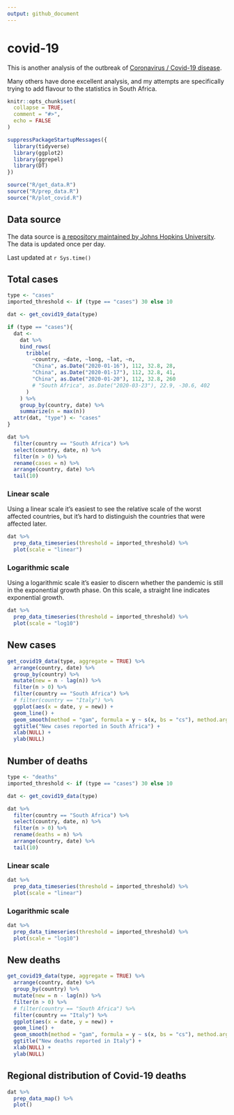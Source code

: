```yaml
---
output: github_document
---
```


<!-- README.md is generated from README.Rmd. Please edit that file -->

# covid-19

<!-- badges: start -->
<!-- badges: end -->

This is another analysis of the outbreak of [Coronavirus / Covid-19 disease](https://en.wikipedia.org/wiki/Coronavirus_disease_2019).

Many others have done excellent analysis, and my attempts are specifically trying to add flavour to the statistics in South Africa.



```r
knitr::opts_chunk$set(
  collapse = TRUE,
  comment = "#>",
  echo = FALSE
)
```


```r
suppressPackageStartupMessages({
  library(tidyverse)
  library(ggplot2)
  library(ggrepel)
  library(DT)
})

source("R/get_data.R")
source("R/prep_data.R")
source("R/plot_covid.R")
```




## Data source

The data source is [a repository maintained by Johns Hopkins University](https://github.com/CSSEGISandData/COVID-19). The data is updated once per day.

Last updated at `r Sys.time()`


## Total cases

```r
type <- "cases"
imported_threshold <- if (type == "cases") 30 else 10

dat <- get_covid19_data(type)

if (type == "cases"){
  dat <-
    dat %>% 
    bind_rows(
      tribble(
        ~country, ~date, ~long, ~lat, ~n,
        "China", as.Date("2020-01-16"), 112, 32.8, 28,
        "China", as.Date("2020-01-17"), 112, 32.8, 41,
        "China", as.Date("2020-01-20"), 112, 32.8, 260
        # "South Africa", as.Date("2020-03-23"), 22.9, -30.6, 402
      )
    ) %>% 
    group_by(country, date) %>% 
    summarize(n = max(n))
  attr(dat, "type") <- "cases"
}
```

```r
dat %>%
  filter(country == "South Africa") %>%
  select(country, date, n) %>% 
  filter(n > 0) %>% 
  rename(cases = n) %>% 
  arrange(country, date) %>% 
  tail(10)
```

### Linear scale

Using a linear scale it's easiest to see the relative scale of the worst affected countries, but it's hard to distinguish the countries that were affected later.

```r
dat %>%
  prep_data_timeseries(threshold = imported_threshold) %>%
  plot(scale = "linear")
```

### Logarithmic scale

Using a logarithmic scale it's easier to discern whether the pandemic is still in the exponential growth phase.  On this scale, a straight line indicates exponential growth.

```r
dat %>%
  prep_data_timeseries(threshold = imported_threshold) %>%
  plot(scale = "log10")
```


## New cases

```r
get_covid19_data(type, aggregate = TRUE) %>% 
  arrange(country, date) %>% 
  group_by(country) %>% 
  mutate(new = n - lag(n)) %>% 
  filter(n > 0) %>%
  filter(country == "South Africa") %>%
  # filter(country == "Italy") %>% 
  ggplot(aes(x = date, y = new)) +
  geom_line() +
  geom_smooth(method = "gam", formula = y ~ s(x, bs = "cs"), method.args = list(family = poisson, gamma = 2)) +
  ggtitle("New cases reported in South Africa") + 
  xlab(NULL) +
  ylab(NULL)
```



## Number of deaths

```r
type <- "deaths"
imported_threshold <- if (type == "cases") 30 else 10

dat <- get_covid19_data(type)

```

```r
dat %>%
  filter(country == "South Africa") %>%
  select(country, date, n) %>% 
  filter(n > 0) %>% 
  rename(deaths = n) %>% 
  arrange(country, date) %>% 
  tail(10)
```

### Linear scale

```r
dat %>%
  prep_data_timeseries(threshold = imported_threshold) %>%
  plot(scale = "linear")
```

### Logarithmic scale

```r
dat %>%
  prep_data_timeseries(threshold = imported_threshold) %>%
  plot(scale = "log10")
```

## New deaths

```r
get_covid19_data(type, aggregate = TRUE) %>% 
  arrange(country, date) %>% 
  group_by(country) %>% 
  mutate(new = n - lag(n)) %>% 
  filter(n > 0) %>%
  # filter(country == "South Africa") %>%
  filter(country == "Italy") %>%
  ggplot(aes(x = date, y = new)) +
  geom_line() +
  geom_smooth(method = "gam", formula = y ~ s(x, bs = "cs"), method.args = list(family = poisson, gamma = 2)) +
  ggtitle("New deaths reported in Italy") + 
  xlab(NULL) +
  ylab(NULL)
```


## Regional distribution of Covid-19 deaths

```r
dat %>%
  prep_data_map() %>%
  plot()

```

